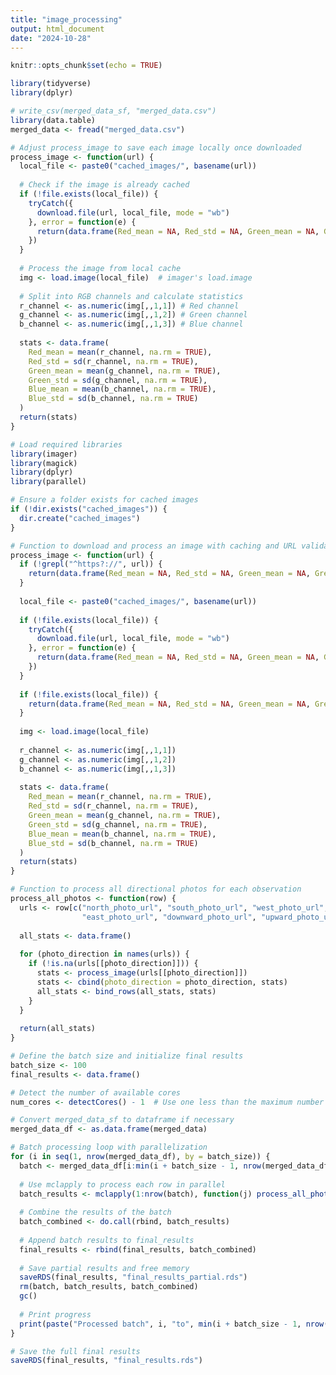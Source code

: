 ```yaml
---
title: "image_processing"
output: html_document
date: "2024-10-28"
---
```


```r
knitr::opts_chunk$set(echo = TRUE)
```

```r
library(tidyverse)
library(dplyr)
```

```r
# write_csv(merged_data_sf, "merged_data.csv")
library(data.table)
merged_data <- fread("merged_data.csv")


```

```r
# Adjust process_image to save each image locally once downloaded
process_image <- function(url) {
  local_file <- paste0("cached_images/", basename(url))
  
  # Check if the image is already cached
  if (!file.exists(local_file)) {
    tryCatch({
      download.file(url, local_file, mode = "wb")
    }, error = function(e) {
      return(data.frame(Red_mean = NA, Red_std = NA, Green_mean = NA, Green_std = NA, Blue_mean = NA, Blue_std = NA))
    })
  }
  
  # Process the image from local cache
  img <- load.image(local_file)  # imager's load.image
  
  # Split into RGB channels and calculate statistics
  r_channel <- as.numeric(img[,,1,1]) # Red channel
  g_channel <- as.numeric(img[,,1,2]) # Green channel
  b_channel <- as.numeric(img[,,1,3]) # Blue channel
  
  stats <- data.frame(
    Red_mean = mean(r_channel, na.rm = TRUE),
    Red_std = sd(r_channel, na.rm = TRUE),
    Green_mean = mean(g_channel, na.rm = TRUE),
    Green_std = sd(g_channel, na.rm = TRUE),
    Blue_mean = mean(b_channel, na.rm = TRUE),
    Blue_std = sd(b_channel, na.rm = TRUE)
  )
  return(stats)
}

```

```r
# Load required libraries
library(imager)
library(magick)
library(dplyr)
library(parallel)

# Ensure a folder exists for cached images
if (!dir.exists("cached_images")) {
  dir.create("cached_images")
}

# Function to download and process an image with caching and URL validation
process_image <- function(url) {
  if (!grepl("^https?://", url)) {
    return(data.frame(Red_mean = NA, Red_std = NA, Green_mean = NA, Green_std = NA, Blue_mean = NA, Blue_std = NA))
  }
  
  local_file <- paste0("cached_images/", basename(url))
  
  if (!file.exists(local_file)) {
    tryCatch({
      download.file(url, local_file, mode = "wb")
    }, error = function(e) {
      return(data.frame(Red_mean = NA, Red_std = NA, Green_mean = NA, Green_std = NA, Blue_mean = NA, Blue_std = NA))
    })
  }
  
  if (!file.exists(local_file)) {
    return(data.frame(Red_mean = NA, Red_std = NA, Green_mean = NA, Green_std = NA, Blue_mean = NA, Blue_std = NA))
  }
  
  img <- load.image(local_file)
  
  r_channel <- as.numeric(img[,,1,1])
  g_channel <- as.numeric(img[,,1,2])
  b_channel <- as.numeric(img[,,1,3])
  
  stats <- data.frame(
    Red_mean = mean(r_channel, na.rm = TRUE),
    Red_std = sd(r_channel, na.rm = TRUE),
    Green_mean = mean(g_channel, na.rm = TRUE),
    Green_std = sd(g_channel, na.rm = TRUE),
    Blue_mean = mean(b_channel, na.rm = TRUE),
    Blue_std = sd(b_channel, na.rm = TRUE)
  )
  return(stats)
}

# Function to process all directional photos for each observation
process_all_photos <- function(row) {
  urls <- row[c("north_photo_url", "south_photo_url", "west_photo_url", 
                "east_photo_url", "downward_photo_url", "upward_photo_url")]
  
  all_stats <- data.frame()
  
  for (photo_direction in names(urls)) {
    if (!is.na(urls[[photo_direction]])) {
      stats <- process_image(urls[[photo_direction]])
      stats <- cbind(photo_direction = photo_direction, stats)
      all_stats <- bind_rows(all_stats, stats)
    }
  }
  
  return(all_stats)
}

# Define the batch size and initialize final results
batch_size <- 100
final_results <- data.frame()

# Detect the number of available cores
num_cores <- detectCores() - 1  # Use one less than the maximum number of cores

# Convert merged_data_sf to dataframe if necessary
merged_data_df <- as.data.frame(merged_data)

# Batch processing loop with parallelization
for (i in seq(1, nrow(merged_data_df), by = batch_size)) {
  batch <- merged_data_df[i:min(i + batch_size - 1, nrow(merged_data_df)), ]
  
  # Use mclapply to process each row in parallel
  batch_results <- mclapply(1:nrow(batch), function(j) process_all_photos(batch[j, ]), mc.cores = num_cores)
  
  # Combine the results of the batch
  batch_combined <- do.call(rbind, batch_results)
  
  # Append batch results to final_results
  final_results <- rbind(final_results, batch_combined)
  
  # Save partial results and free memory
  saveRDS(final_results, "final_results_partial.rds")
  rm(batch, batch_results, batch_combined)
  gc()
  
  # Print progress
  print(paste("Processed batch", i, "to", min(i + batch_size - 1, nrow(merged_data_df))))
}

# Save the full final results
saveRDS(final_results, "final_results.rds")

```
